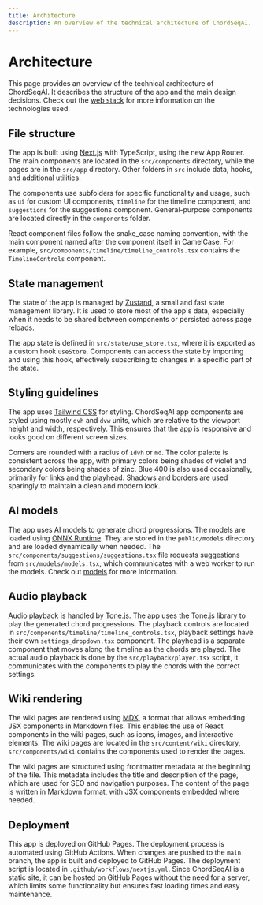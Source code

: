 ```yaml
---
title: Architecture
description: An overview of the technical architecture of ChordSeqAI.
---
```


# Architecture

This page provides an overview of the technical architecture of ChordSeqAI. It describes the structure of the app and the main design decisions. Check out the [web stack](/wiki/technical/web-stack) for more information on the technologies used.

## File structure

The app is built using [Next.js](https://nextjs.org/) with TypeScript, using the new App Router. The main components are located in the `src/components` directory, while the pages are in the `src/app` directory. Other folders in `src` include data, hooks, and additional utilities.

The components use subfolders for specific functionality and usage, such as `ui` for custom UI components, `timeline` for the timeline component, and `suggestions` for the suggestions component. General-purpose components are located directly in the `components` folder.

React component files follow the snake_case naming convention, with the main component named after the component itself in CamelCase. For example, `src/components/timeline/timeline_controls.tsx` contains the `TimelineControls` component.

## State management

The state of the app is managed by [Zustand](https://github.com/pmndrs/zustand), a small and fast state management library. It is used to store most of the app's data, especially when it needs to be shared between components or persisted across page reloads.

The app state is defined in `src/state/use_store.tsx`, where it is exported as a custom hook `useStore`. Components can access the state by importing and using this hook, effectively subscribing to changes in a specific part of the state.

## Styling guidelines

The app uses [Tailwind CSS](https://tailwindcss.com/) for styling. ChordSeqAI app components are styled using mostly `dvh` and `dvw` units, which are relative to the viewport height and width, respectively. This ensures that the app is responsive and looks good on different screen sizes.

Corners are rounded with a radius of `1dvh` or `md`. The color palette is consistent across the app, with primary colors being shades of violet and secondary colors being shades of zinc. Blue 400 is also used occasionally, primarily for links and the playhead. Shadows and borders are used sparingly to maintain a clean and modern look.

## AI models

The app uses AI models to generate chord progressions. The models are loaded using [ONNX Runtime](https://onnxruntime.ai/). They are stored in the `public/models` directory and are loaded dynamically when needed. The `src/components/suggestions/suggestions.tsx` file requests suggestions from `src/models/models.tsx`, which communicates with a web worker to run the models. Check out [models](/wiki/technical/models) for more information.

## Audio playback

Audio playback is handled by [Tone.js](https://tonejs.github.io/). The app uses the Tone.js library to play the generated chord progressions. The playback controls are located in `src/components/timeline/timeline_controls.tsx`,
playback settings have their own `settings_dropdown.tsx` component. The playhead is a separate component that moves along the timeline as the chords are played. The actual audio playback is done by the `src/playback/player.tsx` script, it communicates with the components to play the chords with the correct settings.

## Wiki rendering

The wiki pages are rendered using [MDX](https://mdxjs.com/), a format that allows embedding JSX components in Markdown files. This enables the use of React components in the wiki pages, such as icons, images, and interactive elements. The wiki pages are located in the `src/content/wiki` directory, `src/components/wiki` contains the components used to render the pages.

The wiki pages are structured using frontmatter metadata at the beginning of the file. This metadata includes the title and description of the page, which are used for SEO and navigation purposes. The content of the page is written in Markdown format, with JSX components embedded where needed.

## Deployment

This app is deployed on GitHub Pages. The deployment process is automated using GitHub Actions. When changes are pushed to the `main` branch, the app is built and deployed to GitHub Pages. The deployment script is located in `.github/workflows/nextjs.yml`. Since ChordSeqAI is a static site, it can be hosted on GitHub Pages without the need for a server, which limits some functionality but ensures fast loading times and easy maintenance.
